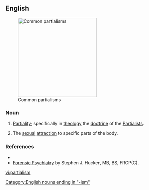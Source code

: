 ==English==
[[File:Partialism Montage.jpg|thumb|250px|Common partialisms]]
===Noun===
{{en-noun|s}}
# [[partiality|Partiality]]; specifically in [[theology]] the [[doctrine]] of the [[Partialists]].
# {{psychiatry}} The [[sexual]] [[attraction]] to specific parts of the body.

===References===
* {{R:Webster 1913}}
* [http://www.forensicpsychiatry.ca/paraphilia/partialism.htm Forensic Psychiatry] by Stephen J. Hucker, MB, BS, FRCP(C).

[[Category:English nouns ending in "-ism"]]

[[vi:partialism]]